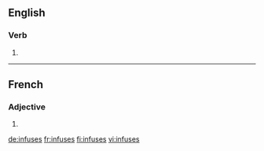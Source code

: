 ==English==

===Verb===
{{head|en}}

# {{en-third-person singular of|infuse}}

----

==French==

===Adjective===
{{fr-adj-form}} {{g|f-p}}

# {{feminine plural of|infus|lang=fr}}

[[de:infuses]]
[[fr:infuses]]
[[fi:infuses]]
[[vi:infuses]]